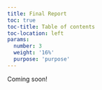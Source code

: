 ```yaml
---
title: Final Report
toc: true
toc-title: Table of contents
toc-location: left
params:
  number: 3
  weight: '16%'
  purpose: 'purpose'
---
```


Coming soon!